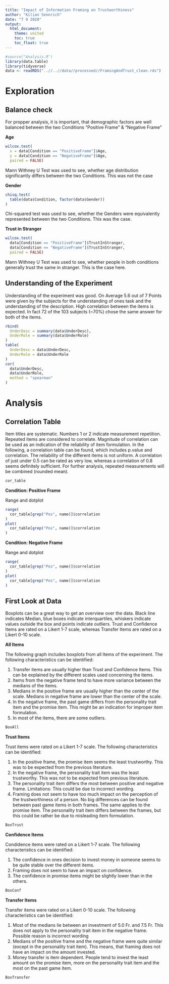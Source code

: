 ```yaml
---
title: "Impact of Information Framing on Trustworthiness"
author: "Kilian Sennrich"
date: "7 9 2020"
output:
  html_document:
    theme: united
    toc: true
    toc_float: true
---
```

```r
#source("Analysis.R")
library(data.table)
library(tidyverse)
data <- readRDS("..//..//data//processed//FramingAndTrust_clean.rds")
```

# Exploration

## Balance check

For propper analysis, it is important, that demographic factors are well balanced between the two Conditions "Positive Frame" & "Negative Frame"

**Age**

```r
wilcox.test(
  x = data[Condition == "PositiveFrame"]$Age,
  y = data[Condition == "NegativeFrame"]$Age,
  paired = FALSE)
```

Mann Withney U Test was used to see, whether age distribution significantly differs between the two Conditions. This was not the case

**Gender**

```r
chisq.test(
  table(data$Condition, factor(data$Gender))
)
```

Chi-squared test was used to see, whether the Genders were equivalently represented between the two Conditions. This was the case.

**Trust in Stranger**

```r
wilcox.test(
  data[Condition == "PositiveFrame"]$TrustInStranger,
  data[Condition == "NegativeFrame"]$TrustInStranger,
  paired = FALSE)
```

Mann Withney U Test was used to see, whether people in both conditions generally trust the same in stranger. This is the case here.

## Understanding of the Experiment

Understanding of the experiment was good. On Average 5.6 out of 7 Points were given by the subjects for the understanding of ones task and the understanding of the description. High correlation between the items is expected. In fact 72 of the 103 subjects (~70%) chose the same answer for both of the items.

```r
rbind(
  UnderDesc = summary(data$UnderDesc),
  UnderRole = summary(data$UnderRole)
)
table(
  UnderDesc = data$UnderDesc,
  UnderRole = data$UnderRole
)
cor(
  data$UnderDesc,
  data$UnderRole,
  method = "spearman"
)
```

# Analysis

## Correlation Table

Item titles are systematic. Numbers 1 or 2 indicate measurement repetition. Repeated items are considered to correlate. Magnitude of correlation can be used as an indication of the reliability of item formulation. In the following, a correlation table can be found, which includes p.value and correlation. The reliability of the different items is not uniform. A correlation of just under 0.5 can be rated as very low, whereas a correlation of 0.8 seems definitely sufficient. For further analysis, repeated measurements will be combined (rounded mean).

```r
cor_table
```

**Condition: Positive Frame**

Range and dotplot

```r
range(
  cor_table[grep("Pos", name)]$correlation
)
plot(
  cor_table[grep("Pos", name)]$correlation
)
```

**Condition: Negative Frame**

Range and dotplot

```r
range(
  cor_table[grep("Pos", name)]$correlation
)
plot(
  cor_table[grep("Pos", name)]$correlation
)
```

## First Look at Data

Boxplots can be a great way to get an overview over the data. Black line indicates Median, blue boxes indicate interquartiles, whiskers indicate values outside the box and points indicate outliers. Trust and Confidence Items are rated on a Likert 1-7 scale, whereas Transfer Items are rated on a Likert 0-10 scale. 

**All Items**

The following graph includes boxplots from all Items of the experiment. The following characteristics can be identified:

1. Transfer items are usually higher than Trust and Confidence Items. This can be explained by the different scales used concerning the items. 
2. Items from the negative frame tend to have more variance between the medians of the items. 
3. Medians in the positive frame are usually higher than the center of the scale. Medians in negative frame are lower than the center of the scale.
4. In the negative frame, the past game differs from the personality trait item and the promise item. This might be an indication for improper item formulation.
5. In most of the items, there are some outliers.


```r
BoxAll
```

**Trust Items**

Trust items were rated on a Likert 1-7 scale. The following characteristics can be identified:

1. In the positive frame, the promise item seems the least trustworthy. This was to be expected from the previous literature.
2. In the negative frame, the personality trait item was the least trustworthy. This was not to be expected from previous literature.
3. The personality trait item differs the most between positive and negative frame. Limitations: This could be due to incorrect wording.
4. Framing does not seem to have too much impact on the perception of the trustworthiness of a person. No big differences can be found between past game items in both frames. The same applies to the promise item. The personality trait item differs between the frames, but this could be rather be due to misleading item formulation. 

```r
BoxTrust
```

**Confidence Items**

Condidence items were rated on a Likert 1-7 scale. The following characteristics can be identified:

1. The confidence in ones decision to invest money in someone seems to be quite stable over the different items. 
2. Framing does not seem to have an impact on confidence.
3. The confidence in promise items might be slightly lower than in the others.

```r
BoxConf
```

**Transfer Items**

Transfer items were rated on a Likert 0-10 scale. The following characteristics can be identified:

1. Most of the medians lie between an investment of 5.0 Fr. and 7.5 Fr. This does not apply to the personality trait item in the negative frame. Possible reason is incorrect wording
2. Medians of the positive frame and the negative frame were quite similar (except in the personality trait item). This means, that framing does not have an impact on the amount invested.
3. Money transfer is item dependent. People tend to invest the least amount on the promise item, more on the personality trait item and the most on the past game item.

```r
BoxTransfer
```





